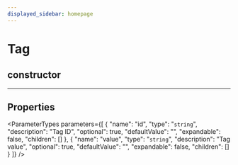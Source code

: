 ```yaml
---
displayed_sidebar: homepage
---
```



# Tag

## constructor

___

## Properties

<ParameterTypes parameters={[
  {
    "name": "id",
    "type": "`string`",
    "description": "Tag ID",
    "optional": true,
    "defaultValue": "",
    "expandable": false,
    "children": []
  },
  {
    "name": "value",
    "type": "`string`",
    "description": "Tag value",
    "optional": true,
    "defaultValue": "",
    "expandable": false,
    "children": []
  }
]} />
